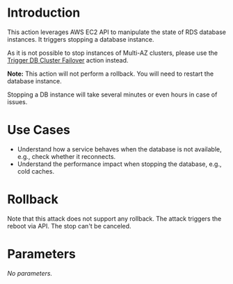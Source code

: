 # Introduction

This action leverages AWS EC2 API to manipulate the state of RDS database instances. It triggers stopping a database instance.

As it is not possible to stop instances of Multi-AZ clusters, please use the [Trigger DB Cluster Failover](/action/com.github.steadybit.extension_aws.rds.cluster.failover) action instead.

**Note:** This action will not perform a rollback. You will need to restart the database instance.

Stopping a DB instance will take several minutes or even hours in case of issues.

# Use Cases

- Understand how a service behaves when the database is not available, e.g., check whether it reconnects.
- Understand the performance impact when stopping the database, e.g., cold caches.

# Rollback

Note that this attack does not support any rollback. The attack triggers the reboot via API. The stop can't be canceled.

# Parameters

*No parameters.*